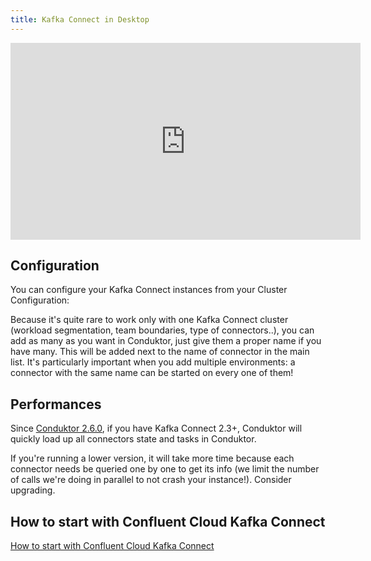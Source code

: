 ```yaml
---
title: Kafka Connect in Desktop
---
```


<iframe width="560" height="315" src="https://www.youtube.com/embed/4GSmIE9ji9c" title="YouTube video player" frameBorder="0" allow="accelerometer; autoplay; clipboard-write; encrypted-media; gyroscope; picture-in-picture" allowFullScreen></iframe>

## Configuration

You can configure your Kafka Connect instances from your Cluster Configuration:

Because it's quite rare to work only with one Kafka Connect cluster \(workload segmentation, team boundaries, type of connectors..\), you can add as many as you want in Conduktor, just give them a proper name if you have many. This will be added next to the name of connector in the main list. It's particularly important when you add multiple environments: a connector with the same name can be started on every one of them!

## Performances

Since [Conduktor 2.6.0](https://www.conduktor.io/changelog/#2.6.0), if you have Kafka Connect 2.3+, Conduktor will quickly load up all connectors state and tasks in Conduktor.

If you're running a lower version, it will take more time because each connector needs be queried one by one to get its info \(we limit the number of calls we're doing in parallel to not crash your instance!\). Consider upgrading.

## How to start with Confluent Cloud Kafka Connect

[How to start with Confluent Cloud Kafka Connect](/desktop/features/kafka-connect/how-to-start-with-confluent-cloud-kafka-connect)
